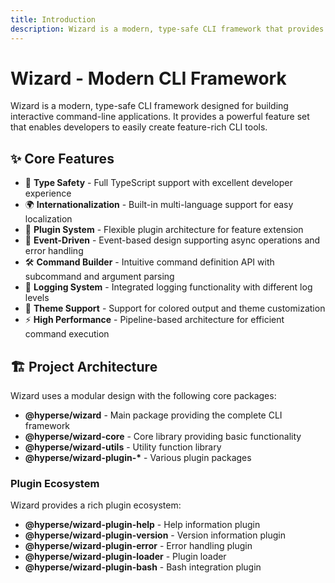 ```yaml
---
title: Introduction
description: Wizard is a modern, type-safe CLI framework that provides powerful command-line tool building capabilities. It combines robust TypeScript support with enhanced features for crafting interactive command-line applications.
---
```


# Wizard - Modern CLI Framework

Wizard is a modern, type-safe CLI framework designed for building interactive command-line applications. It provides a powerful feature set that enables developers to easily create feature-rich CLI tools.

## ✨ Core Features

- 🚀 **Type Safety** - Full TypeScript support with excellent developer experience
- 🌍 **Internationalization** - Built-in multi-language support for easy localization
- 🔌 **Plugin System** - Flexible plugin architecture for feature extension
- 🎯 **Event-Driven** - Event-based design supporting async operations and error handling
- 🛠️ **Command Builder** - Intuitive command definition API with subcommand and argument parsing
- 📝 **Logging System** - Integrated logging functionality with different log levels
- 🎨 **Theme Support** - Support for colored output and theme customization
- ⚡ **High Performance** - Pipeline-based architecture for efficient command execution

## 🏗️ Project Architecture

Wizard uses a modular design with the following core packages:

- **@hyperse/wizard** - Main package providing the complete CLI framework
- **@hyperse/wizard-core** - Core library providing basic functionality
- **@hyperse/wizard-utils** - Utility function library
- **@hyperse/wizard-plugin-\*** - Various plugin packages

### Plugin Ecosystem

Wizard provides a rich plugin ecosystem:

- **@hyperse/wizard-plugin-help** - Help information plugin
- **@hyperse/wizard-plugin-version** - Version information plugin
- **@hyperse/wizard-plugin-error** - Error handling plugin
- **@hyperse/wizard-plugin-loader** - Plugin loader
- **@hyperse/wizard-plugin-bash** - Bash integration plugin
